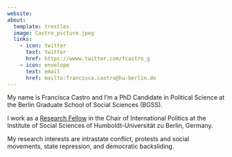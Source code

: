 ```yaml
---
website:
about:
  template: trestles
  image: Castro_picture.jpeg
  links:
    - icon: twitter
      text: twitter
      href: https://wwww.twitter.com/fcastro_g
    - icon: envelope
      text: email
      href: mailto:francisca.castro@hu-berlin.de
---
```


My name is Francisca Castro and I'm a PhD Candidate in Political Science at the Berlin Graduate School of Social Sciences (BGSS).

I work as a [Research Fellow](https://www.google.com/url?q=https%3A%2F%2Fwww.sowi.hu-berlin.de%2Fen%2Flehrbereiche-en%2Finternational-politics%2FTeam%2Fstaff%2F1693006&sa=D&sntz=1&usg=AOvVaw1gEFEgsim-dhjHX84OvwLC) in the Chair of International Politics at the Institute of Social Sciences of Humboldt-Universität zu Berlin, Germany.

My research interests are intrastate conflict, protests and social movements, state repression, and democratic backsliding.
